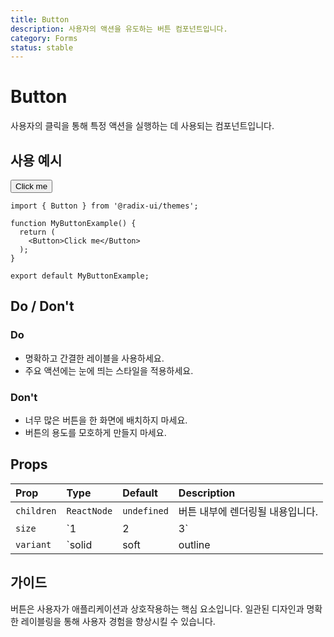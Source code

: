 ```yaml
---
title: Button
description: 사용자의 액션을 유도하는 버튼 컴포넌트입니다.
category: Forms
status: stable
---
```


# Button

사용자의 클릭을 통해 특정 액션을 실행하는 데 사용되는 컴포넌트입니다.

## 사용 예시

<Button>Click me</Button>

```tsx
import { Button } from '@radix-ui/themes';

function MyButtonExample() {
  return (
    <Button>Click me</Button>
  );
}

export default MyButtonExample;
```

## Do / Don't

### Do

*   명확하고 간결한 레이블을 사용하세요.
*   주요 액션에는 눈에 띄는 스타일을 적용하세요.

### Don't

*   너무 많은 버튼을 한 화면에 배치하지 마세요.
*   버튼의 용도를 모호하게 만들지 마세요.

## Props

| Prop      | Type     | Default   | Description                |
| :-------- | :------- | :-------- | :------------------------- |
| `children`| `ReactNode`| `undefined` | 버튼 내부에 렌더링될 내용입니다. |
| `size`    | `1 | 2 | 3`| `2`       | 버튼의 크기를 조절합니다.  |
| `variant` | `solid | soft | outline | ghost`| `solid`   | 버튼의 스타일을 조절합니다. |

## 가이드

버튼은 사용자가 애플리케이션과 상호작용하는 핵심 요소입니다. 일관된 디자인과 명확한 레이블링을 통해 사용자 경험을 향상시킬 수 있습니다.
